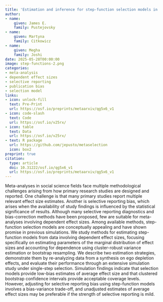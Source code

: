 ```yaml
---
title: 'Estimation and inference for step-function selection models in meta-analysis with dependent effects'
author:
- name:
    given: James E.
    family: Pustejovsky
- name:
    given: Martyna
    family: Citkowicz
- name:
    given: Megha
    family: Joshi
date: 2025-05-28T00:00:00
image: step-functions-2.png
categories:
- meta-analysis
- dependent effect sizes
- selective reporting
- publication bias
- selection model
links:
- icon: unlock-fill
  text: Pre-Print
  url: https://osf.io/preprints/metaarxiv/qg5x6_v1
- icon: code-slash
  text: Code
  url: https://osf.io/v25rx/
- icon: table
  text: Data
  url: https://osf.io/v25rx/
- text: R package
  url: https://github.com/jepusto/metaselection
  icon: box2
preprint: true
citation: 
  type: article
  doi: 10.31222/osf.io/qg5x6_v1
  url: https://osf.io/preprints/metaarxiv/qg5x6_v1
---
```


Meta-analyses in social science fields face multiple methodological challenges arising from how primary research studies are designed and reported. One challenge is that many primary studies report multiple relevant effect size estimates. Another is selective reporting bias, which arises when the availability of study findings is influenced by the statistical significance of results. Although many selective reporting diagnostics and bias-correction methods have been proposed, few are suitable for meta-analyses involving dependent effect sizes. Among available methods, step-function selection models are conceptually appealing and have shown promise in previous simulations. We study methods for estimating step-function models from data involving dependent effect sizes, focusing specifically on estimating parameters of the marginal distribution of effect sizes and accounting for dependence using cluster-robust variance estimation or bootstrap resampling. We describe two estimation strategies, demonstrate them by re-analyzing data from a synthesis on ego depletion effects, and evaluate their performance through an extensive simulation study under single-step selection. Simulation findings indicate that selection models provide low-bias estimates of average effect size and that clustered bootstrap confidence intervals provide acceptable coverage levels. However, adjusting for selective reporting bias using step-function models involves a bias-variance trade-off, and unadjusted estimates of average effect sizes may be preferable if the strength of selective reporting is mild.
